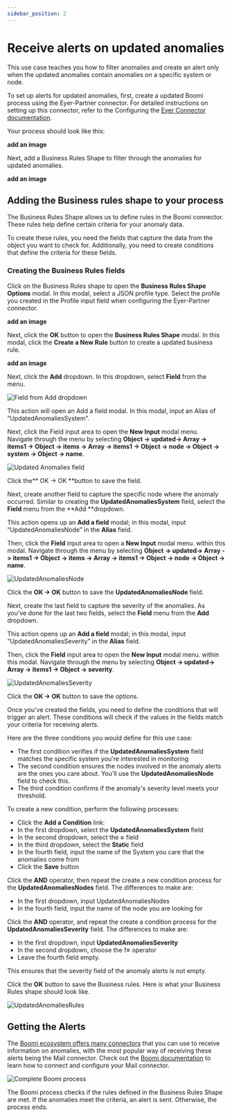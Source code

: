 ```yaml
---
sidebar_position: 2
---
```



# Receive alerts on updated anomalies
This use case teaches you how to filter  anomalies and create an alert only when the updated anomalies contain anomalies on a specific system or node.

To set up alerts for updated anomalies, first, create a updated Boomi process using the Eyer-Partner connector.  For detailed instructions on setting up this connector, refer to the Configuring the [Eyer Connector documentation](https://eyer-docs.netlify.app/docs/getting-started-with-eyer/configuring-the-eyer-connector).

Your process should look like this:

**add an image**

Next, add a Business Rules Shape to filter through the anomalies for updated anomalies.

**add an image**

## Adding the Business rules shape to your process

The Business Rules Shape allows us to define rules in the Boomi connector. These rules help define certain criteria for your anomaly data.

To create these rules, you need the fields that capture the data from the object you want to check for. Additionally, you need to create conditions that define the criteria for these fields.

### Creating the Business Rules fields
Click on the Business Rules shape to open the **Business Rules Shape Options** modal. In this modal, select a JSON profile type. Select the profile you created in the Profile input field when configuring the Eyer-Partner connector.

**add an image**

Next, click the **OK** button to open the **Business Rules Shape** modal. In this modal, click the **Create a New Rule** button to create a updated business rule.

**add an image**

Next, click the **Add** dropdown. In this dropdown, select **Field** from the menu. 


![Field from Add dropdown](../img/image14.png)


This action will open an Add a field modal. In this modal, input an Alias of “UpdatedAnomaliesSystem”.

Next, click the Field input area to open the **New Input** modal menu. Navigate through the menu by selecting **Object -> updated-> Array -> items1 -> Object -> items ->  Array ->  items1 -> Object -> node -> Object -> system -> Object -> name**.



![Updated Anomalies field](../img/image18.png)


Click the** OK -> OK **button to save the field.

Next, create another field to capture the specific node where the anomaly occurred. Similar to creating the **UpdatedAnomaliesSystem** field, select the **Field** menu from the **Add **dropdown. 

This action opens up an **Add a field** modal; in this modal, input “UpdatedAnomaliesNode” in the **Alias** field.

Then, click the **Field** input area to open a **New Input** modal menu. within this modal. Navigate through the menu by selecting **Object -> updated-> Array -> items1 -> Object -> items ->  Array ->  items1 -> Object -> node -> Object -> name**.



![UpdatedAnomaliesNode](../img/image5.png)


Click the **OK -> OK** button to save the **UpdatedAnomaliesNode** field.

Next, create the last field to capture the severity of the anomalies. As you’ve done for the last two fields, select the **Field** menu from the **Add** dropdown. 

This action opens up an **Add a field** modal; in this modal, input “UpdatedAnomaliesSeverity” in the **Alias** field.

Then, click the **Field** input area to open the **New Input** modal menu. within this modal. Navigate through the menu by selecting **Object -> updated-> Array -> items1 -> Object -> severity**.



![UpdatedAnomaliesSeverity](../img/image4.png)


Click the **OK -> OK** button to save the options.

Once you've created the fields, you need to define the conditions that will trigger an alert. These conditions will check if the values in the fields match your criteria for receiving alerts.

Here are the three conditions you would define for this use case:



* The first condition verifies if the **UpdatedAnomaliesSystem** field matches the specific system you're interested in monitoring
* The second condition ensures the nodes involved in the anomaly alerts are the ones you care about. You'll use the **UpdatedAnomaliesNode** field to check this.
* The third condition confirms if the anomaly's severity level meets your threshold.

To create a new condition, perform the following processes:



* Click the **Add a Condition** link:
* In the first dropdown, select the **UpdatedAnomaliesSystem** field
* In the second dropdown, select the **=** field
* In the third dropdown, select the **Static** field
* In the fourth field, input the name of the System you care that the anomalies come from
* Click the **Save** button

Click the **AND** operator, then repeat the create a new condition process for the **UpdatedAnomaliesNodes** field. The differences to make are:



* In the first dropdown, input  UpdatedAnomaliesNodes
* In the fourth field, input the name of the node you are looking for

Click the **AND** operator, and repeat the create a condition process for the **UpdatedAnomaliesSeverity** field. The differences to make are: 



* In the first dropdown, input  **UpdatedAnomaliesSeverity**
* In the second dropdown, choose the **!=** operator
* Leave the fourth field empty.

This ensures that the severity field of the anomaly alerts is not empty.

Click the **OK** button to save the Business rules. Here is what your Business Rules shape should look like.



![UpdatedAnomaliesRules](../img/image16.png)




## Getting the Alerts

The [Boomi ecosystem offers many connectors](https://help.boomi.com/docs/atomsphere/integration/connectors/c-atm-connectors_bb305b35-0f13-4937-a918-f85dbbe1b27b/) that you can use to receive information on anomalies, with the most popular way of receiving these alerts being the Mail connector.  Check out the [Boomi documentation](https://help.boomi.com/docs/atomsphere/integration/connectors/r-atm-mail_connector_4e32e771-5351-4e2c-b1fd-d7bd1bd82f1a/#:~:text=Use%20the%20Mail%20connector%20to,exchanging%20data%20between%20trading%20partners.) to learn how to connect and configure your Mail connector.


![Complete Boomi process](../img/image17.jpg)

The Boomi process checks if the rules defined in the Business Rules Shape are met. If the anomalies meet the criteria, an alert is sent. Otherwise, the process ends.